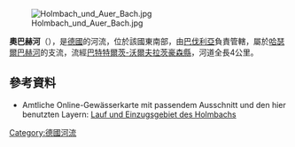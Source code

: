 {{Onesource|time=2020-11-04T14:30:42+00:00}}
{{Coord|47.77163|N|11.45590|E|display=title}}
[[Image:Holmbach_und_Auer_Bach.jpg|right]]

'''奧巴赫河'''（{{lang-de|Auer Bach}}），是[[德國|德國]]的河流，位於該國東南部，由[[巴伐利亞|巴伐利亞]]負責管轄，屬於[[哈瑟爾巴赫河_(采爾維瑟米爾巴赫河支流)|哈瑟爾巴赫河]]的支流，流經[[巴特特爾茨-沃爾夫拉茨豪森縣|巴特特爾茨-沃爾夫拉茨豪森縣]]，河道全長4公里。

==參考資料==
* Amtliche Online-Gewässerkarte mit passendem Ausschnitt und den hier benutzten Layern: [https://geoportal.bayern.de/bayernatlas/index.html?X=5293830.59&Y=4457830.84&zoom=10&lang=de&topic=ba&bgLayer=tk&catalogNodes=122 Lauf und Einzugsgebiet des Holmbachs] {{Wayback|url=https://geoportal.bayern.de/bayernatlas/index.html?X=5293830.59&Y=4457830.84&zoom=10&lang=de&topic=ba&bgLayer=tk&catalogNodes=122 |date=20180115184358 }}

{{Germany-geo-stub}}
[[Category:德國河流|Category:德國河流]]
